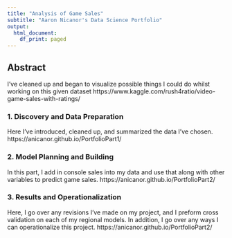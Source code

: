 ---
title: "Analysis of Game Sales"
subtitle: "Aaron Nicanor's Data Science Portfolio"
output:
  html_document:
    df_print: paged
---

## Abstract

I've cleaned up and began to visualize possible things I could do whilst working on this given dataset https://www.kaggle.com/rush4ratio/video-game-sales-with-ratings/

### 1. Discovery and Data Preparation

Here I've introduced, cleaned up, and summarized the data I've chosen.
https://anicanor.github.io/PortfolioPart1/

### 2. Model Planning and Building

In this part, I add in console sales into my data and use that along with other variables to predict game sales.
https://anicanor.github.io/PortfolioPart2/

### 3. Results and Operationalization

Here, I go over any revisions I've made on my project, and I preform cross validation on each of my regional models. In addition, I go over any ways I can operationalize this project.
https://anicanor.github.io/PortfolioPart2/

